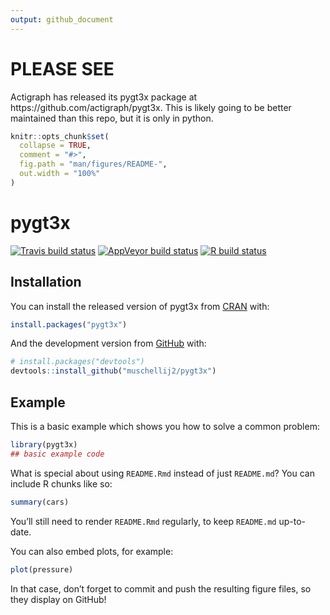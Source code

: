 ```yaml
---
output: github_document
---
```


# PLEASE SEE
Actigraph has released its pygt3x package at https://github.com/actigraph/pygt3x.  This is likely going to be better maintained than this repo, but it is only in python.


<!-- README.md is generated from README.Rmd. Please edit that file -->

```r
knitr::opts_chunk$set(
  collapse = TRUE,
  comment = "#>",
  fig.path = "man/figures/README-",
  out.width = "100%"
)
```

# pygt3x

<!-- badges: start -->
[![Travis build status](https://travis-ci.com/muschellij2/pygt3x.svg?branch=master)](https://travis-ci.com/muschellij2/pygt3x)
[![AppVeyor build status](https://ci.appveyor.com/api/projects/status/github/muschellij2/pygt3x?branch=master&svg=true)](https://ci.appveyor.com/project/muschellij2/pygt3x)
[![R build status](https://github.com/muschellij2/pygt3x/workflows/R-CMD-check/badge.svg)](https://github.com/muschellij2/pygt3x/actions)
<!-- badges: end -->


## Installation

You can install the released version of pygt3x from [CRAN](https://CRAN.R-project.org) with:

``` r
install.packages("pygt3x")
```

And the development version from [GitHub](https://github.com/) with:

``` r
# install.packages("devtools")
devtools::install_github("muschellij2/pygt3x")
```
## Example

This is a basic example which shows you how to solve a common problem:

```r
library(pygt3x)
## basic example code
```

What is special about using `README.Rmd` instead of just `README.md`? You can include R chunks like so:

```r
summary(cars)
```

You'll still need to render `README.Rmd` regularly, to keep `README.md` up-to-date.

You can also embed plots, for example:

```r
plot(pressure)
```

In that case, don't forget to commit and push the resulting figure files, so they display on GitHub!
